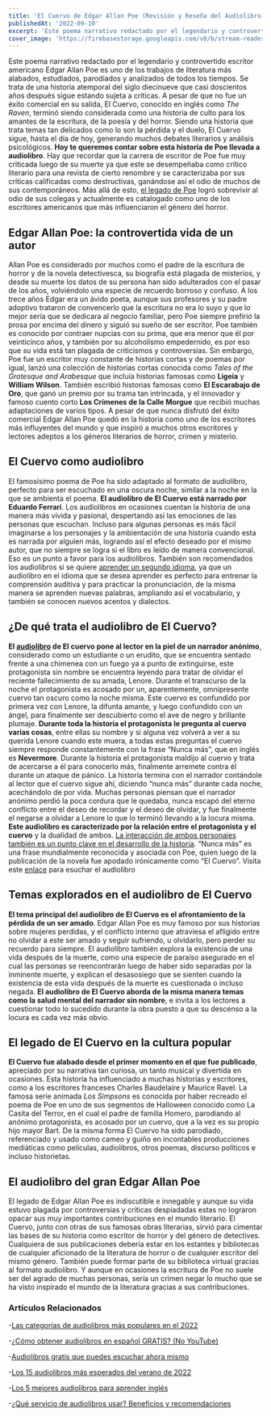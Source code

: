 ```yaml
---
title: 'El Cuervo de Edgar Allan Poe (Revisión y Reseña del Audiolibro)'
publishedAt: '2022-09-10'
excerpt: 'Este poema narrativo redactado por el legendario y controvertido escritor americano Edgar Allan Poe es uno de los trabajos de literatura más alabados, estudiados, parodiados y analizados de todos los tiempos...'
cover_image: 'https://firebasestorage.googleapis.com/v0/b/stream-readers-prod.appspot.com/o/blog_images%2Fel-cuervo.jpg?alt=media&token=adf55c6d-f45f-4905-8829-5213fa86e633'
---
```


Este poema narrativo redactado por el legendario y controvertido escritor americano Edgar Allan Poe es uno de los trabajos de literatura más alabados, estudiados, parodiados y analizados de todos los tiempos. Se trata de una historia atemporal del siglo diecinueve que casi doscientos años después sigue estando sujeta a críticas.
A pesar de que no fue un éxito comercial en su salida, El Cuervo, conocido en inglés como *The Raven*, terminó siendo considerada como una historia de culto para los amantes de la escritura, de la poesía y del horror.
Siendo una historia que trata temas tan delicados como lo son la pérdida y el duelo, El Cuervo sigue, hasta el día de hoy, generando muchos debates literarios y análisis psicológicos. **Hoy te queremos contar sobre esta historia de Poe llevada a audiolibro**.
Hay que recordar que la carrera de escritor de Poe fue muy criticada luego de su muerte ya que este se desempeñaba como crítico literario para una revista de cierto renombre y se caracterizaba por sus críticas calificadas como destructivas, ganándose así el odio de muchos de sus contemporáneos.
Más allá de esto, [el legado de Poe](https://www.streamreaders.com/blog/el-gato-negro) logró sobrevivir al odio de sus colegas y actualmente es catalogado como uno de los escritores americanos que más influenciaron el género del horror. 

##  Edgar Allan Poe: la controvertida vida de un autor
Allan Poe es considerado por muchos como el padre de la escritura de horror y de la novela detectivesca, su biografía está plagada de misterios, y desde su muerte los datos de su persona han sido adulterados con el pasar de los años, volviéndolo una especie de recuerdo borroso y confuso.
A los trece años Edgar era un ávido poeta, aunque sus profesores y su padre adoptivo trataron de convencerlo que la escritura no era lo suyo y que lo mejor sería que se dedicara al negocio familiar, pero Poe siempre prefirió la prosa por encima del dinero y siguió su sueño de ser escritor.
Poe también es conocido por contraer nupcias con su prima, que era menor que él por veinticinco años, y también por su alcoholismo empedernido, es por eso que su vida está tan plagada de criticismos y controversias.
Sin embargo, Poe fue un escritor muy constante de historias cortas y de poemas por igual, lanzó una colección de historias cortas conocida como *Tales of the Grotesque and Arabesque* que incluía historias famosas como **Ligeia** y **William Wilson**.
También escribió historias famosas como **El Escarabajo de Oro**, que ganó un premio por su trama tan intrincada, y el innovador y famoso cuento corto **Los Crímenes de la Calle Morgue** que recibió muchas adaptaciones de varios tipos.
A pesar de que nunca disfrutó del éxito comercial Edgar Allan Poe quedó en la historia como uno de los escritores más influyentes del mundo y que inspiró a muchos otros escritores y lectores adeptos a los géneros literarios de horror, crimen y misterio.

## El Cuervo como audiolibro
El famosísimo poema de Poe ha sido adaptado al formato de audiolibro, perfecto para ser escuchado en una oscura noche, similar a la noche en la que se ambienta el poema. **El audiolibro de El Cuervo está narrado por Eduardo Ferrari**.
Los audiolibros en ocasiones cuentan la historia de una manera más vivida y pasional, despertando así las emociones de las personas que escuchan. 
Incluso para algunas personas es más fácil imaginarse a los personajes y la ambientación de una historia cuando esta es narrada por alguien más, logrando así el efecto deseado por el mismo autor, que no siempre se logra si el libro es leído de manera convencional. Eso es un punto a favor para los audiolibros.
También son recomendados los audiolibros si se quiere [aprender un segundo idioma](https://www.streamreaders.com/blog/los-5-mejores-audiolibros), ya que un audiolibro en el idioma que se desea aprender es perfecto para entrenar la comprensión auditiva y para practicar la pronunciación, de la misma manera se aprenden nuevas palabras, ampliando así el vocabulario, y también se conocen nuevos acentos y dialectos.

## ¿De qué trata el audiolibro de El Cuervo?
**El [audiolibro](https://www.streamreaders.com/books/el-cuervo) de El cuervo pone al lector en la piel de un narrador anónimo**, considerado como un estudiante o un erudito, que se encuentra sentado frente a una chimenea con un fuego ya a punto de extinguirse, este protagonista sin nombre se encuentra leyendo para tratar de olvidar el reciente fallecimiento de su amada, Lenore.
Durante el transcurso de la noche el protagonista es acosado por un, aparentemente, omnipresente cuervo tan oscuro como la noche misma. Este cuervo es confundido por primera vez con Lenore, la difunta amante, y luego confundido con un ángel, para finalmente ser descubierto como el ave de negro y brillante plumaje.
**Durante toda la historia el protagonista le pregunta al cuervo varias cosas**, entre ellas su nombre y si alguna vez volverá a ver a su querida Lenore cuando este muera, a todas estas preguntas el cuervo siempre responde constantemente con la frase “Nunca más”, que en inglés es **Nevermore**. 
Durante la historia el protagonista maldijo al cuervo y trata de acercarse a él para conocerlo más, finalmente arremete contra él durante un ataque de pánico. La historia termina con el narrador contándole al lector que el cuervo sigue ahí, diciendo “nunca más” durante cada noche, acechándolo de por vida.
Muchas personas piensan que el narrador anónimo perdió la poca cordura que le quedaba, nunca escapó del eterno conflicto entre el deseo de recordar y el deseo de olvidar, y fue finalmente el negarse a olvidar a Lenore lo que lo terminó llevando a la locura misma.
**Este audiolibro es caracterizado por la relación entre el protagonista y el cuervo** y la dualidad de ambos. [La interacción de ambos personajes también es un punto clave en el desarrollo de la historia](https://study.com/learn/lesson/the-raven-by-edgar-allan-poe-summary-analysis-symbolism.html). 
“Nunca más” es una frase mundialmente reconocida y asociada con Poe, quien luego de la publicación de la novela fue apodado irónicamente como “El Cuervo”. Visita este [enlace](https://www.streamreaders.com/books/el-cuervo) para esuchar el audiolibro 

## Temas explorados en el audiolibro de El Cuervo
**El tema principal del audiolibro de El Cuervo es el afrontamiento de la pérdida de un ser amado**. Edgar Allan Poe es muy famoso por sus historias sobre mujeres perdidas, y el conflicto interno que atraviesa el afligido entre no olvidar a este ser amado y seguir sufriendo, u olvidarlo, pero perder su recuerdo para siempre.
El audiolibro también explora la existencia de una vida después de la muerte, como una especie de paraíso asegurado en el cual las personas se reencontrarán luego de haber sido separadas por la inminente muerte, y explican el desasosiego que se sienten cuando la existencia de esta vida después de la muerte es cuestionada o incluso negada.
**El audiolibro de El Cuervo aborda de la misma manera temas como la salud mental del narrador sin nombre**, e invita a los lectores a cuestionar todo lo sucedido durante la obra puesto a que su descenso a la locura es cada vez más obvio.
## El legado de El Cuervo en la cultura popular
**El Cuervo fue alabado desde el primer momento en el que fue publicado**, apreciado por su narrativa tan curiosa, un tanto musical y divertida en ocasiones. Esta historia ha influenciado a muchas historias y escritores, como a los escritores franceses Charles Baudelaire y Maurice Ravel.
La famosa serie animada *Los Simpsons* es conocida por haber recreado el poema de Poe en uno de sus segmentos de Halloween conocido como La Casita del Terror, en el cual el padre de familia Homero, parodiando al anónimo protagonista, es acosado por un cuervo, que a la vez es su propio hijo mayor Bart.
De la misma forma El Cuervo ha sido parodiado, referenciado y usado como cameo y guiño en incontables producciones mediáticas como películas, audiolibros, otros poemas, discurso políticos e incluso historietas.

## El audiolibro del gran Edgar Allan Poe
El legado de Edgar Allan Poe es indiscutible e innegable y aunque su vida estuvo plagada por controversias y críticas despiadadas estas no lograron opacar sus muy importantes contribuciones en el mundo literario.
El Cuervo, junto con otras de sus famosas obras literarias, sirvió para cimentar las bases de su historia como escritor de horror y del género de detectives. 
Cualquiera de sus publicaciones debería estar en los estantes y bibliotecas de cualquier aficionado de la literatura de horror o de cualquier escritor del mismo género. También puede formar parte de su biblioteca virtual gracias al formato audiolibro. 
Y aunque en ocasiones la escritura de Poe no suele ser del agrado de muchas personas, sería un crimen negar lo mucho que se ha visto inspirado el mundo de la literatura gracias a sus contribuciones. 

### Artículos Relacionados

-[Las categorías de audiolibros más populares en el 2022](https://www.streamreaders.com/blog/categorias-de-audiolibros-mas-populares)

-[¿Cómo obtener audiolibros en español GRATIS? (No YouTube)](https://www.streamreaders.com/blog/como-obtener-audiolibros)

-[Audiolibros gratis que puedes escuchar ahora mismo](https://www.streamreaders.com/blog/audiolibros-gratis)

-[Los 15 audiolibros más esperados del verano de 2022](https://www.streamreaders.com/blog/los-15-audiolibros-mas-esperados)

-[Los 5 mejores audiolibros para aprender inglés](https://www.streamreaders.com/blog/los-5-mejores-audiolibros)

-[¿Qué servicio de audiolibros usar? Beneficios y recomendaciones](https://www.streamreaders.com/blog/que-servicio-de-audiolibros-usar)
